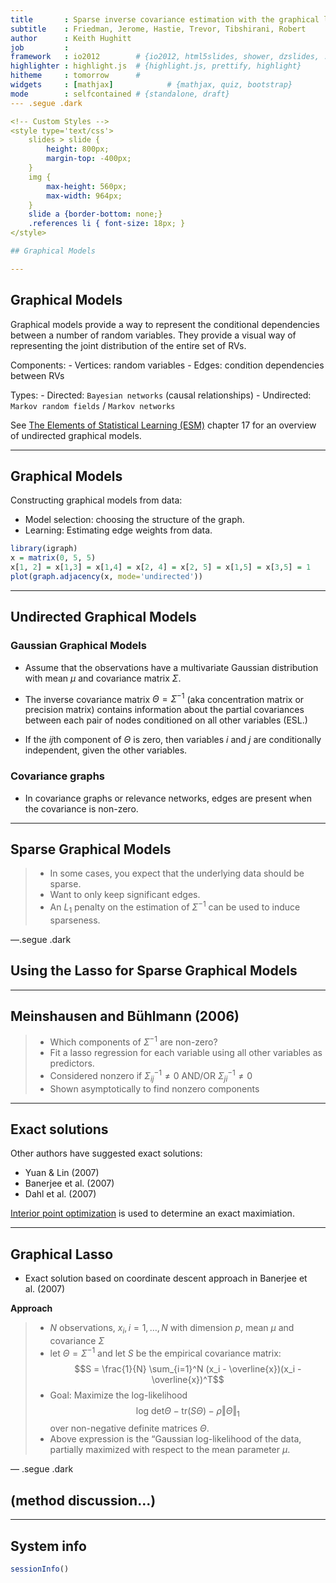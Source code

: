 ```yaml
---
title       : Sparse inverse covariance estimation with the graphical lasso
subtitle    : Friedman, Jerome, Hastie, Trevor, Tibshirani, Robert
author      : Keith Hughitt
job         : 
framework   : io2012        # {io2012, html5slides, shower, dzslides, ...}
highlighter : highlight.js  # {highlight.js, prettify, highlight}
hitheme     : tomorrow      # 
widgets     : [mathjax]            # {mathjax, quiz, bootstrap}
mode        : selfcontained # {standalone, draft}
--- .segue .dark

<!-- Custom Styles -->
<style type='text/css'>
    slides > slide {
        height: 800px;
        margin-top: -400px;
    }
    img {
        max-height: 560px;
        max-width: 964px;
    }
    slide a {border-bottom: none;}
    .references li { font-size: 18px; }
</style>

## Graphical Models

---
```


## Graphical Models

Graphical models provide a way to represent the conditional dependencies 
between a number of random variables. They provide a visual way of representing 
the joint distribution of the entire set of RVs.

<span class='red'>Components:</span>
- Vertices: random variables
- Edges: condition dependencies between RVs

<span class='red'>Types:</span>
- Directed: `Bayesian networks` (causal relationships)
- Undirected: `Markov random fields` / `Markov networks`

See [The Elements of Statistical Learning (ESM)](http://www-stat.stanford.edu/~tibs/ElemStatLearn/)
chapter 17 for an overview of undirected graphical models.

---

## Graphical Models

Constructing graphical models from data:

* <span class='blue2'>Model selection</span>: choosing the structure of the graph.
* <span class='blue2'>Learning</span>: Estimating edge weights from data.

```r
library(igraph)
x = matrix(0, 5, 5)
x[1, 2] = x[1,3] = x[1,4] = x[2, 4] = x[2, 5] = x[1,5] = x[3,5] = 1
plot(graph.adjacency(x, mode='undirected'))
```
---

## Undirected Graphical Models

### Gaussian Graphical Models
- Assume that the observations have a multivariate Gaussian distribution with
mean $\mu$ and covariance matrix $\Sigma$.

- The <span class='blue'>inverse covariance matrix</span> 
  $\Theta = \Sigma^{-1}$ (aka concentration matrix or precision matrix) 
  contains information about the <span class='blue'>partial covariances</span> 
  between each pair of nodes conditioned on all other variables (ESL.)

- If the $ij$th component of $\Theta$ is zero, then variables $i$ and $j$ are
  conditionally independent, given the other variables.

### Covariance graphs

- In covariance graphs or relevance networks, edges are present when the
<span class='blue'>covariance</span> is non-zero.

---

## Sparse Graphical Models

>- In some cases, you expect that the underlying data should be sparse.
>- Want to only keep significant edges.
>- An $L_1$ penalty on the estimation of $\Sigma^{-1}$ can be used to induce 
   sparseness.

---.segue .dark

## Using the Lasso for Sparse Graphical Models

---

## Meinshausen and Bühlmann (2006)

>- Which components of $\Sigma^{-1}$ are non-zero?
>- Fit a lasso regression for each variable using all other variables as
   predictors.
>- Considered nonzero if $\Sigma^{-1}_{ij} \neq 0$ AND/OR 
   $\Sigma^{-1}_{ji} \neq 0$
>- Shown asymptotically to find nonzero components

---

## Exact solutions

Other authors have suggested exact solutions:

- Yuan & Lin (2007)
- Banerjee et al. (2007)
- Dahl et al. (2007)

[Interior point optimization](http://en.wikipedia.org/wiki/Interior_point_method)
is used to determine an exact maximiation.

---

## Graphical Lasso

- Exact solution based on coordinate descent approach in Banerjee et al. (2007)

<span class='red' style='font-weight: 700;'>Approach</span>

>- $N$ observations, $x_i, i=1,\ldots,N$ with dimension $p$, mean $\mu$ and 
   covariance $\Sigma$
>- let $\Theta = \Sigma^{-1}$ and let $S$ be the <span class='blue'>empirical
   covariance matrix</span>:
    $$S = \frac{1}{N} \sum_{i=1}^N (x_i - \overline{x})(x_i - \overline{x})^T$$
>- <span class='blue'>Goal:</span> Maximize the log-likelihood
    $$\text{log det} \Theta - \text{tr}(S\Theta) - \rho\Vert \Theta \Vert_1$$
   over non-negative definite matrices $\Theta$.
>- Above expression is the "Gaussian log-likelihood of the data, partially
   maximized with respect to the mean parameter $\mu$.

--- .segue .dark

## (method discussion...)

---



## System info

```r
sessionInfo()
```

<!-- Custom JavaScript -->
<script src="http://ajax.aspnetcdn.com/ajax/jQuery/jquery-1.7.min.js"></script>
<script type='text/javascript'>
$(function() {
    $("p:has(img)").addClass('centered');
});
</script>


